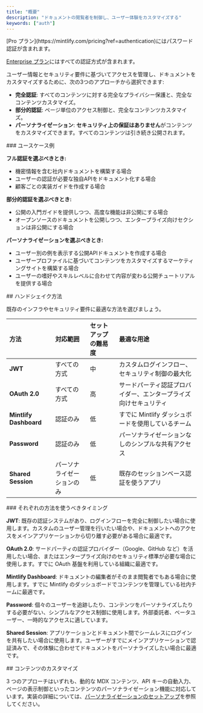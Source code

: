 ```yaml
---
title: "概要"
description: "ドキュメントの閲覧者を制御し、ユーザー体験をカスタマイズする"
keywords: ["auth"]
---
```


<Info>
  [Pro プラン](https://mintlify.com/pricing?ref=authentication)にはパスワード認証が含まれます。

  [Enterprise プラン](https://mintlify.com/pricing?ref=authentication)にはすべての認証方式が含まれます。
</Info>

ユーザー情報とセキュリティ要件に基づいてアクセスを管理し、ドキュメントをカスタマイズするために、次の3つのアプローチから選択できます:

* **完全認証**: すべてのコンテンツに対する完全なプライバシー保護と、完全なコンテンツカスタマイズ。
* **部分的認証**: ページ単位のアクセス制御と、完全なコンテンツカスタマイズ。
* **パーソナライゼーション**: **セキュリティ上の保証はありません**がコンテンツをカスタマイズできます。すべてのコンテンツは引き続き公開されます。

<div id="use-case-examples">
  ### ユースケース例
</div>

**フル認証を選ぶべきとき:**

* 機密情報を含む社内ドキュメントを構築する場合
* ユーザーの認証が必要な独自APIをドキュメント化する場合
* 顧客ごとの実装ガイドを作成する場合

**部分的認証を選ぶべきとき:**

* 公開の入門ガイドを提供しつつ、高度な機能は非公開にする場合
* オープンソースのドキュメントを公開しつつ、エンタープライズ向けセクションは非公開にする場合

**パーソナライゼーションを選ぶべきとき:**

* ユーザー別の例を表示する公開APIドキュメントを作成する場合
* ユーザープロファイルに基づいてコンテンツをカスタマイズするマーケティングサイトを構築する場合
* ユーザーの嗜好やスキルレベルに合わせて内容が変わる公開チュートリアルを提供する場合

<div id="handshake-methods">
  ## ハンドシェイク方法
</div>

既存のインフラやセキュリティ要件に最適な方法を選びましょう。

| 方法 | 対応範囲 | セットアップの難易度 | 最適な用途 |
|:-------|:--------------|:-----------------|:----------|
| **JWT** | すべての方式 | 中 | カスタムログインフロー、セキュリティ制御の最大化 |
| **OAuth 2.0** | すべての方式 | 高 | サードパーティ認証プロバイダー、エンタープライズ向けセキュリティ |
| **Mintlify Dashboard** | 認証のみ | 低 | すでに Mintlify ダッシュボードを使用しているチーム |
| **Password** | 認証のみ | 低 | パーソナライゼーションなしのシンプルな共有アクセス |
| **Shared Session** | パーソナライゼーションのみ | 低 | 既存のセッションベース認証を使うアプリ |

<div id="when-to-use-each-method">
  ### それぞれの方法を使うべきタイミング
</div>

**JWT**: 既存の認証システムがあり、ログインフローを完全に制御したい場合に使用します。カスタムのユーザー管理を行いたい場合や、ドキュメントへのアクセスをメインアプリケーションから切り離す必要がある場合に最適です。

**OAuth 2.0**: サードパーティの認証プロバイダー（Google、GitHub など）を活用したい場合、またはエンタープライズ向けのセキュリティ標準が必要な場合に使用します。すでに OAuth 基盤を利用している組織に最適です。

**Mintlify Dashboard**: ドキュメントの編集者がそのまま閲覧者でもある場合に使用します。すでに Mintlify のダッシュボードでコンテンツを管理している社内チームに最適です。

**Password**: 個々のユーザーを追跡したり、コンテンツをパーソナライズしたりする必要がない、シンプルなアクセス制御に使用します。外部委託者、ベータユーザー、一時的なアクセスに適しています。

**Shared Session**: アプリケーションとドキュメント間でシームレスにログインを共有したい場合に使用します。ユーザーがすでにメインアプリケーションで認証済みで、その体験に合わせてドキュメントをパーソナライズしたい場合に最適です。

<div id="content-customization">
  ## コンテンツのカスタマイズ
</div>

3 つのアプローチはいずれも、動的な MDX コンテンツ、API キーの自動入力、ページの表示制御といったコンテンツのパーソナライゼーション機能に対応しています。実装の詳細については、[パーソナライゼーションのセットアップ](/ja/deploy/personalization-setup)を参照してください。